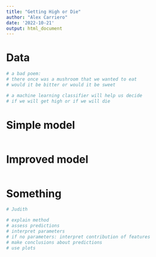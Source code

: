 ```yaml
---
title: "Getting High or Die"
author: "Alex Carriero"
date: '2022-10-21'
output: html_document
---
```


# Data

```r
# a bad poem:  
# there once was a mushroom that we wanted to eat 
# would it be bitter or would it be sweet 

# a machine learning classifier will help us decide 
# if we will get high or if we will die
```

# Simple model

```r

```

# Improved model

```r

```

# Something

```r
# Judith

# explain method
# assess predictions
# interpret parameters
# if no parameters: interpret contribution of features
# make conclusions about predictions
# use plots
```

